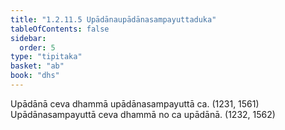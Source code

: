 ```yaml
---
title: "1.2.11.5 Upādānaupādānasampayuttaduka"
tableOfContents: false
sidebar:
  order: 5
type: "tipitaka"
basket: "ab"
book: "dhs"
---
```



<DynamicBreadcrumb />

<Division number="95" book="dhs" bookNo="29" page="12">

<Paragraph number="223" book="dhs">
Upādānā ceva dhammā upādānasampayuttā ca. (<Emphasis>1231, 1561</Emphasis>)
</Paragraph>

<Paragraph number="224" book="dhs">
Upādānasampayuttā ceva dhammā no ca upādānā. (<Emphasis>1232, 1562</Emphasis>)
</Paragraph>
</Division>
